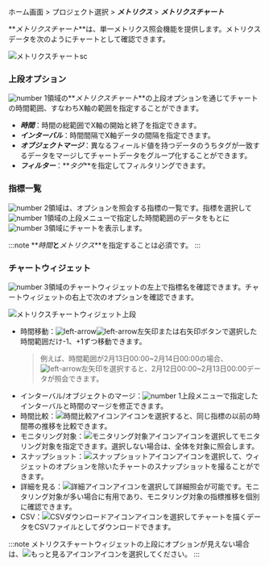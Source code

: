 ホーム画面 > プロジェクト選択 > **_メトリクス_** > **_メトリクスチャート_**

**_メトリクスチャート_**は、単一メトリクス照会機能を提供します。メトリクスデータを次のようにチャートとして確認できます。 

![メトリクスチャートsc](/img/metrics-chart-item.png)

### 上段オプション

![number 1](/img/number-01.png)領域の**_メトリクスチャート_**の上段オプションを通じてチャートの時間範囲、すなわちX軸の範囲を指定することができます。

-   **_時間_**：時間の総範囲でX軸の開始と終了を指定できます。
-   **_インターバル_**：時間間隔でX軸データの間隔を指定できます。
-   **_オブジェクトマージ_**：異なるフィールド値を持つデータのうちタグが一致するデータをマージしてチャートデータをグループ化することができます。
-   **_フィルター_**：**_タグ_**を指定してフィルタリングできます。 

### 指標一覧

![number 2](/img/number-02.png)領域は、オプションを照会する指標の一覧です。指標を選択して![number 1](/img/number-01.png)領域の上段メニューで指定した時間範囲のデータをもとに![number 3](/img/number-03.png)領域にチャートを表示します。

:::note
**_時間_**と**_メトリクス_**を指定することは必須です。
:::

### チャートウィジェット

![number 3](/img/number-03.png)領域のチャートウィジェットの左上で指標名を確認できます。チャートウィジェットの右上で次のオプションを確認できます。

![メトリクスチャートウィジェット上段](/img/metrics-chart-widget-upper.png)

-   時間移動：![left-arrow](/img/ic-caret-left.svg)![left-arrow](/img/ic-caret-right.svg)左矢印または右矢印ボタンで選択した時間範囲だけ-1、+1ずつ移動できます。 
    > 例えば、時間範囲が2月13日00:00~2月14日00:00の場合、![left-arrow](/img/ic-caret-left.svg)左矢印を選択すると、2月12日00:00~2月13日00:00データが照会できます。
-   インターバル/オブジェクトのマージ：![number 1](/img/number-01.png)上段メニューで指定したインターバルと時間のマージを修正できます。
-   時間比較：![時間比較アイコン](/img/ic-hourgalss.svg)アイコンを選択すると、同じ指標の以前の時間帯の推移を比較できます。
-   モニタリング対象：![モニタリング対象アイコン](/img/ic-filter-bl.svg)アイコンを選択してモニタリング対象を指定できます。選択しない場合は、全体を対象に照会します。
-   スナップショット：![スナップショットアイコン](/img/ic-camera.svg)アイコンを選択して、ウィジェットのオプションを除いたチャートのスナップショットを撮ることができます。
-   詳細を見る：![詳細アイコン](/img/ico-detail.svg)アイコンを選択して詳細照会が可能です。モニタリング対象が多い場合に有用であり、モニタリング対象の指標推移を個別に確認できます。
-   CSV：![CSVダウンロードアイコン](/img/ico-csv.svg)アイコンを選択してチャートを描くデータをCSVファイルとしてダウンロードできます。

:::note
メトリクスチャートウィジェットの上段にオプションが見えない場合は、![もっと見るアイコン](/img/ico-more.svg)アイコンを選択してください。
:::
